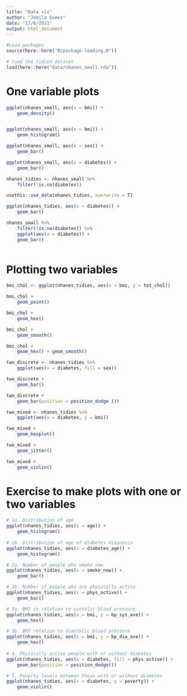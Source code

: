 ```yaml
---
title: "Data viz"
author: "Jemila Gomes"
date: "17/6/2021"
output: html_document
---
```


```r
#Load packages
source(here::here("R/package-loading.R"))

# load the tidied dataset
load(here::here("data/nhanes_small.rda"))
```

# One variable plots

```r
ggplot(nhanes_small, aes(x = bmi)) + 
    geom_density()


ggplot(nhanes_small, aes(x = bmi)) + 
    geom_histogram()
```

```r
ggplot(nhanes_small, aes(x = sex)) +
    geom_bar()

ggplot(nhanes_small, aes(x = diabetes)) + 
    geom_bar()
```

```r
nhanes_tidies <- nhanes_small %>% 
    filter(!is.na(diabetes))

usethis::use_data(nhanes_tidies, overwrite = T)

ggplot(nhanes_tidies, aes(x = diabetes)) + 
    geom_bar()
```
```r
nhanes_small %>% 
    filter(!is.na(diabetes)) %>%
    ggplot(aes(x = diabetes)) + 
    geom_bar()
    
```

# Plotting two variables

```r

bmi_chol <- ggplot(nhanes_tidies, aes(x = bmi, y = tot_chol))

bmi_chol + 
    geom_point()

bmi_chol + 
    geom_hex()

bmi_chol +
    geom_smooth()

bmi_chol +
    geom_hex() + geom_smooth()
```

```r
two_discrete <- nhanes_tidies %>% 
    ggplot(aes(x = diabetes, fill = sex))

two_discrete + 
    geom_bar()

two_discrete + 
    geom_bar(position = position_dodge ())
```

```r

two_mixed <- nhanes_tidies %>% 
    ggplot(aes(x = diabetes, y = bmi))

two_mixed + 
    geom_boxplot()

two_mixed +
    geom_jitter()

two_mixed + 
    geom_violin()
```

# Exercise to make plots with one or two variables

```r

# 1a. Distribution of age
ggplot(nhanes_tidies, aes(x = age)) +
    geom_histogram()
    
# 1b. Distribution of age of diabetes diagnosis
ggplot(nhanes_tidies, aes(x = diabetes_age)) +
    geom_histogram()

# 2a. Number of people who smoke now
ggplot(nhanes_tidies, aes(x = smoke_now)) +
    geom_bar()

# 2b. Number of people who are physically active
ggplot(nhanes_tidies, aes(x = phys_active)) +
    geom_bar()

# 3a. BMI in relation to systolic blood pressure
ggplot(nhanes_tidies, aes(x = bmi, y = bp_sys_ave)) +
    geom_hex()

# 3b. BMI relation to diastolic blood pressure
ggplot(nhanes_tidies, aes(x = bmi, y = bp_dia_ave)) +
    geom_hex()
    
# 4. Physically active people with or without diabetes
ggplot(nhanes_tidies, aes(x = diabetes, fill = phys_active)) +
    geom_bar(position = position_dodge())

# 5. Poverty levels between those with or without diabetes
ggplot(nhanes_tidies, aes(x = diabetes, y = poverty)) +
    geom_violin()
```

